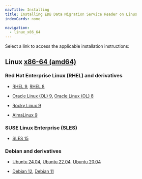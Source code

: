 ```yaml
---
navTitle: Installing
title: Installing EDB Data Migration Service Reader on Linux
indexCards: none

navigation:
  - linux_x86_64
---
```


Select a link to access the applicable installation instructions:

## Linux [x86-64 (amd64)](linux_x86_64)

### Red Hat Enterprise Linux (RHEL) and derivatives

- [RHEL 9](linux_x86_64/edb-dms-reader_rhel_9), [RHEL 8](linux_x86_64/edb-dms-reader_rhel_8)

- [Oracle Linux (OL) 9](linux_x86_64/edb-dms-reader_rhel_9), [Oracle Linux (OL) 8](linux_x86_64/edb-dms-reader_rhel_8)

- [Rocky Linux 9](linux_x86_64/edb-dms-reader_other_linux_9)

- [AlmaLinux 9](linux_x86_64/edb-dms-reader_other_linux_9)

### SUSE Linux Enterprise (SLES)

- [SLES 15](linux_x86_64/edb-dms-reader_sles_15)

### Debian and derivatives

- [Ubuntu 24.04](linux_x86_64/edb-dms-reader_ubuntu_24), [Ubuntu 22.04](linux_x86_64/edb-dms-reader_ubuntu_22), [Ubuntu 20.04](linux_x86_64/edb-dms-reader_ubuntu_20)

- [Debian 12](linux_x86_64/edb-dms-reader_debian_12), [Debian 11](linux_x86_64/edb-dms-reader_debian_11)
